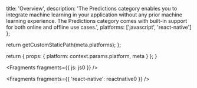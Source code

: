 
  title: 'Overview',
  description:
    'The Predictions category enables you to integrate machine learning in your application without any prior machine learning experience. The Predictions category comes with built-in support for both online and offline use cases.',
  platforms: ['javascript', 'react-native']
};

  return getCustomStaticPath(meta.platforms);
};

  return {
    props: {
      platform: context.params.platform,
      meta
    }
  };
}


<Fragments fragments={{ js: js0 }} />


<Fragments fragments={{ 'react-native': reactnative0 }} />
